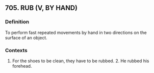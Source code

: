 ## 705. RUB (V, BY HAND)
### Definition
To perform fast repeated movements by hand in two directions on the surface of an object.

### Contexts
1. For the shoes to be clean, they have to be rubbed. 2. He rubbed his forehead.

